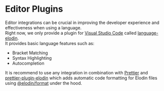 

# Editor Plugins

Editor integrations can be crucial in improving the developer experience and effectiveness when using a language.<br />
Right now, we only provide a plugin for [Visual Studio Code]() called [language-elodin]().<br />
It provides basic language features such as:

- Bracket Matching
- Syntax Highlighting
- Autocompletion

It is recommend to use any integration in combination with [Prettier]() and [prettier-plugin-elodin]() which adds automatic code formatting for Elodin files using [@elodin/format]() under the hood.
